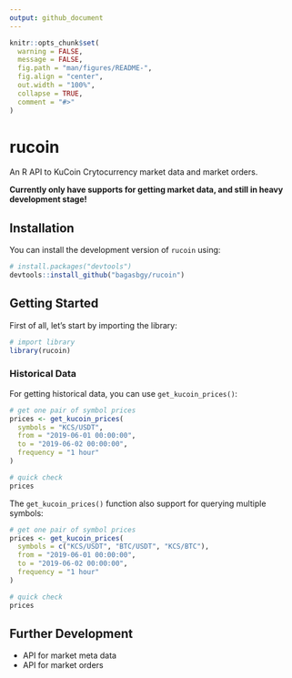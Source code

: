 ```yaml
---
output: github_document
---
```


```r
knitr::opts_chunk$set(
  warning = FALSE,
  message = FALSE,
  fig.path = "man/figures/README-",
  fig.align = "center",
  out.width = "100%",
  collapse = TRUE,
  comment = "#>"
)
```

# rucoin

An R API to KuCoin Crytocurrency market data and market orders.

**Currently only have supports for getting market data, and still in heavy development stage!**

## Installation

You can install the development version of `rucoin` using:

```r
# install.packages("devtools")
devtools::install_github("bagasbgy/rucoin")
```

## Getting Started

First of all, let's start by importing the library:

```r
# import library
library(rucoin)
```

### Historical Data

For getting historical data, you can use `get_kucoin_prices()`:

```r
# get one pair of symbol prices
prices <- get_kucoin_prices(
  symbols = "KCS/USDT",
  from = "2019-06-01 00:00:00",
  to = "2019-06-02 00:00:00",
  frequency = "1 hour"
)

# quick check
prices
```

The `get_kucoin_prices()` function also support for querying multiple symbols:

```r
# get one pair of symbol prices
prices <- get_kucoin_prices(
  symbols = c("KCS/USDT", "BTC/USDT", "KCS/BTC"),
  from = "2019-06-01 00:00:00",
  to = "2019-06-02 00:00:00",
  frequency = "1 hour"
)

# quick check
prices
```

## Further Development

* API for market meta data
* API for market orders
